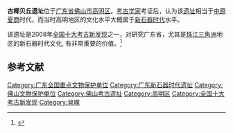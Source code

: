 {{文物保护单位
| 级别 = 全国
| 图片 = Guangdong Sheng Bowuguan 2012.11.18 11-06-53.jpg
| 说明 = 高明古椰遗址出土贝壳，新石器时代 （广东省博物馆 —— 广东历史文化陈列）
| 名称 = 古椰贝丘遗址
| 编号 = 7-0388
| 分类 = 古遗址
| 时代 = 新石器时代
| 所在 = [[广东省|广东省]][[佛山市|佛山市]][[高明区|高明区]]
| 登录 = 2013年3月
}}
'''古椰贝丘遗址'''位于[[广东省|广东省]][[佛山市|佛山市]][[高明区|高明区]]。[[考古学家|考古学家]]考证后，认为该[[遗址|遗址]]相当于[[中原|中原]][[夏朝|夏]][[商朝|商]]时代，而当时高明地区的文化水平大概属于[[新石器时代|新石器时代]]水平。

该遗址是2008年[[全国十大考古新发现|全国十大考古新发现]]之一，对研究广东省，尤其是[[珠江三角洲|珠江三角洲]]地区的新石器时代文化, 有非常重要的价值。<ref>{{Cite web |url=http://ngmchina.com.cn/web/?action-viewnews-itemid-175528 |title=四千年前“人”在佛山 创造古椰贝丘遗址 |access-date=2012-01-02 |archive-date=2011-11-19 |archive-url=https://web.archive.org/web/20111119042014/http://ngmchina.com.cn/web/?action-viewnews-itemid-175528 |dead-url=yes }}</ref>

==参考文献==
{{reflist}}

{{全国重点文物保护单位小作品}}
{{广东全国重点文物保护单位}}
{{DEFAULTSORT:G}}
[[Category:广东全国重点文物保护单位|Category:广东全国重点文物保护单位]]
[[Category:广东新石器时代遗址|Category:广东新石器时代遗址]]
[[Category:佛山文物保护单位|Category:佛山文物保护单位]]
[[Category:佛山考古遗址|Category:佛山考古遗址]]
[[Category:高明区|Category:高明区]]
[[Category:全国十大考古新发现|Category:全国十大考古新发现]]
[[Category:貝塚|Category:貝塚]]